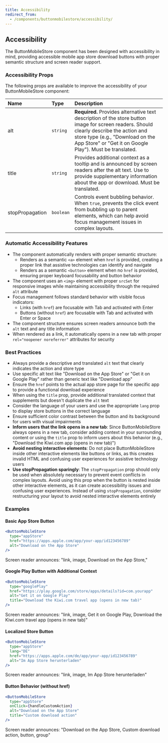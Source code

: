 ```yaml
---
title: Accessibility
redirect_from:
  - /components/buttonmobilestore/accessibility/
---
```


## Accessibility

The ButtonMobileStore component has been designed with accessibility in mind, providing accessible mobile app store download buttons with proper semantic structure and screen reader support.

### Accessibility Props

The following props are available to improve the accessibility of your ButtonMobileStore component:

| Name            | Type      | Description                                                                                                                                                                                                                             |
| :-------------- | :-------- | :-------------------------------------------------------------------------------------------------------------------------------------------------------------------------------------------------------------------------------------- |
| alt             | `string`  | **Required.** Provides alternative text description of the store button image for screen readers. Should clearly describe the action and store type (e.g., "Download on the App Store" or "Get it on Google Play"). Must be translated. |
| title           | `string`  | Provides additional context as a tooltip and is announced by screen readers after the alt text. Use to provide supplementary information about the app or download. Must be translated.                                                 |
| stopPropagation | `boolean` | Controls event bubbling behavior. When `true`, prevents the click event from bubbling up to parent elements, which can help avoid focus management issues in complex layouts.                                                           |

### Automatic Accessibility Features

- The component automatically renders with proper semantic structure:
  - Renders as a semantic `<a>` element when `href` is provided, creating a proper link that assistive technologies can identify and navigate
  - Renders as a semantic `<button>` element when no `href` is provided, ensuring proper keyboard focusability and button behavior
- The component uses an `<img>` element with proper `srcSet` for responsive images while maintaining accessibility through the required `alt` attribute
- Focus management follows standard behavior with visible focus indicators:
  - Links (with `href`) are focusable with Tab and activated with Enter
  - Buttons (without `href`) are focusable with Tab and activated with Enter or Space
- The component structure ensures screen readers announce both the `alt` text and any title information
- When rendered as a link, it automatically opens in a new tab with proper `rel="noopener noreferrer"` attributes for security

### Best Practices

- Always provide a descriptive and translated `alt` text that clearly indicates the action and store type
- Use specific alt text like "Download on the App Store" or "Get it on Google Play" rather than generic text like "Download app"
- Ensure the `href` points to the actual app store page for the specific app to provide a functional download experience
- When using the `title` prop, provide additional translated context that supplements but doesn't duplicate the `alt` text
- Consider the language of your users and use the appropriate `lang` prop to display store buttons in the correct language
- Ensure sufficient color contrast between the button and its background for users with visual impairments
- **Inform users that the link opens in a new tab**: Since ButtonMobileStore always opens in a new tab, consider adding context in your surrounding content or using the `title` prop to inform users about this behavior (e.g., "Download the Kiwi.com app (opens in new tab)")
- **Avoid nesting interactive elements**: Do not place ButtonMobileStore inside other interactive elements like buttons or links, as this creates invalid HTML and confusing user experiences for assistive technology users
- **Use stopPropagation sparingly**: The `stopPropagation` prop should only be used when absolutely necessary to prevent event conflicts in complex layouts. Avoid using this prop when the button is nested inside other interactive elements, as it can create accessibility issues and confusing user experiences. Instead of using `stopPropagation`, consider restructuring your layout to avoid nested interactive elements entirely

### Examples

#### Basic App Store Button

```jsx
<ButtonMobileStore
  type="appStore"
  href="https://apps.apple.com/app/your-app/id123456789"
  alt="Download on the App Store"
/>
```

Screen reader announces: "link, image, Download on the App Store,"

#### Google Play Button with Additional Context

```jsx
<ButtonMobileStore
  type="googlePlay"
  href="https://play.google.com/store/apps/details?id=com.yourapp"
  alt="Get it on Google Play"
  title="Download the Kiwi.com travel app (opens in new tab)"
/>
```

Screen reader announces: "link, image, Get it on Google Play, Download the Kiwi.com travel app (opens in new tab)"

#### Localized Store Button

```jsx
<ButtonMobileStore
  type="appStore"
  lang="DE"
  href="https://apps.apple.com/de/app/your-app/id123456789"
  alt="Im App Store herunterladen"
/>
```

Screen reader announces: "link, image, Im App Store herunterladen"

#### Button Behavior (without href)

```jsx
<ButtonMobileStore
  type="appStore"
  onClick={handleCustomAction}
  alt="Download on the App Store"
  title="Custom download action"
/>
```

Screen reader announces: "Download on the App Store, Custom download action, button, group"
